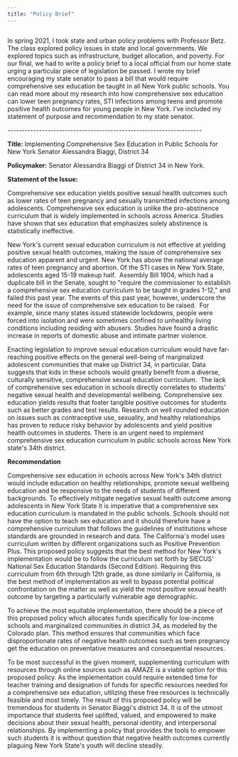 ```yaml
---
title: "Policy Brief"
---
```


```r


```

In spring 2021, I took state and urban policy problems with Professor Betz. The class explored policy issues in state and local governments. We explored topics such as infrastructure, budget allocation, and poverty. For our final, we had to write a policy brief to a local official from our home state urging a particular piece of legislation be passed. I wrote my brief encouraging my state senator to pass a bill that would require comprehensive sex education be taught in all New York public schools. You can read more about my research into how comprehensive sex education can lower teen pregnancy rates, STI infections among teens and promote positive health outcomes for young people in New York. I've included my statement of purpose and recommendation to my state senator.

\-\-\-\-\-\-\-\-\-\-\-\-\-\-\-\-\-\-\-\-\-\-\-\-\-\-\-\-\-\-\-\-\-\-\-\-\-\-\-\-\-\-\-\-\-\-\-\-\-\-\-\-\-\-\-\-\-\-\-\-\-\-\-\-\-\-\--

**Title:** Implementing Comprehensive Sex Education in Public Schools for New York Senator Alessandra Biaggi, District 34

**Policymaker:** Senator Alessandra Biaggi of District 34 in New York.

**Statement of the Issue:**

Comprehensive sex education yields positive sexual health outcomes such as lower rates of teen pregnancy and sexually transmitted infections among adolescents. Comprehensive sex education is unlike the pro-abstinence curriculum that is widely implemented in schools across America. Studies have shown that sex education that emphasizes solely abstinence is statistically ineffective.  

New York\'s current sexual education curriculum is not effective at yielding positive sexual health outcomes, making the issue of comprehensive sex education apparent and urgent. New York has above the national average rates of teen pregnancy and abortion. Of the STI cases in New York State, adolescents aged 15-19 makeup half.  Assembly Bill 1904, which had a duplicate bill in the Senate, sought to \"require the commissioner to establish a comprehensive sex education curriculum to be taught in grades 1-12,\" and failed this past year. The events of this past year, however, underscore the need for the issue of comprehensive sex education to be raised.  For example, since many states issued statewide lockdowns, people were forced into isolation and were sometimes confined to unhealthy living conditions including residing with abusers. Studies have found a drastic increase in reports of domestic abuse and intimate partner violence.  

Enacting legislation to improve sexual education curriculum would have far-reaching positive effects on the general well-being of marginalized adolescent communities that make up District 34, in particular. Data suggests that kids in these schools would greatly benefit from a diverse, culturally sensitive, comprehensive sexual education curriculum.  The lack of comprehensive sex education in schools directly correlates to students\' negative sexual health and developmental wellbeing. Comprehensive sex education yields results that foster tangible positive outcomes for students such as better grades and test results. Research on well rounded education on issues such as contraceptive use, sexuality, and healthy relationships has proven to reduce risky behavior by adolescents and yield positive health outcomes in students. There is an urgent need to implement comprehensive sex education curriculum in public schools across New York state\'s 34th district.

**Recommendation**

Comprehensive sex education in schools across New York\'s 34th district would include education on healthy relationships, promote sexual wellbeing education and be responsive to the needs of students of different backgrounds. To effectively mitigate negative sexual health outcome among adolescents in New York State it is imperative that a comprehensive sex education curriculum is mandated in the public schools. Schools should not have the option to teach sex education and it should therefore have a comprehensive curriculum that follows the guidelines of institutions whose standards are grounded in research and data. The California\'s model uses curriculum written by different organizations such as Positive Prevention Plus. This proposed policy suggests that the best method for New York\'s implementation would be to follow the curriculum set forth by SIECUS\' National Sex Education Standards (Second Edition). Requiring this curriculum from 6th through 12th grade, as done similarly in California, is the best method of implementation as well to bypass potential political confrontation on the matter as well as yield the most positive sexual health outcome by targeting a particularly vulnerable age demographic. 

To achieve the most equitable implementation, there should be a piece of this proposed policy which allocates funds specifically for low-income schools and marginalized communities in district 34, as modeled by the Colorado plan. This method ensures that communities which face disproportionate rates of negative health outcomes such as teen pregnancy get the education on preventative measures and consequential resources.

To be most successful in the given moment, supplementing curriculum with resources through online sources such as AMAZE is a viable option for this proposed policy. As the implementation could require extended time for teacher training and designation of funds for specific resources needed for a comprehensive sex education, utilizing these free resources is technically feasible and most timely. The result of this proposed policy will be tremendous for students in Senator Biaggi\'s district 34. It is of the utmost importance that students feel uplifted, valued, and empowered to make decisions about their sexual health, personal identity, and interpersonal relationships. By implementing a policy that provides the tools to empower such students it is without question that negative health outcomes currently plaguing New York State\'s youth will decline steadily. 

\
